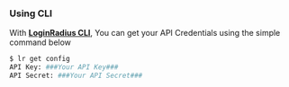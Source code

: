 ### Using CLI

With **<a href="https://github.com/LoginRadius/lr-cli/" target="_blank">LoginRadius CLI</a>**, You can get your API Credentials using the simple command below

```sh
$ lr get config
API Key: ###Your API Key###
API Secret: ###Your API Secret###
```